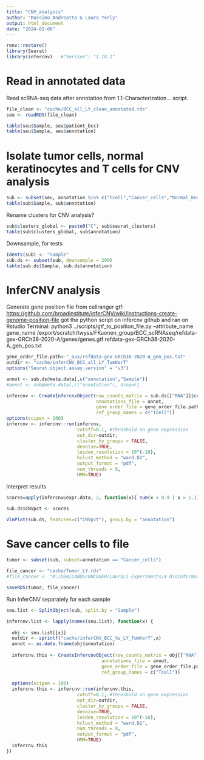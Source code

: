 ```yaml
---
title: "CNV_analysis"
author: "Massimo Andreatta & Laura Yerly"
output: html_document
date: "2024-02-06"
---
```


```r
renv::restore()
library(Seurat)
library(infercnv)   #"Version": "1.18.1"
```

# Read in annotated data

Read scRNA-seq data after annotation from 1.1-Characterization... script.
```r
file_clean <- "cache/BCC_all_LY_clean_annotated.rds"
seu <- readRDS(file_clean)
```

```r
table(seu$Sample, seu$patient_bcc)
table(seu$Sample, seu$annotation)
```
# Isolate tumor cells, normal keratinocytes and T cells for CNV analysis

```r
sub <- subset(seu, annotation %in% c("Tcell","Cancer_cells","Normal_Kerat"))
table(sub$Sample, sub$annotation)
```

Rename clusters for CNV analysis?
```r
sub$clusters_global <- paste0("C", sub$seurat_clusters)
table(sub$clusters_global, sub$annotation)
```

Downsample, for tests
```r
Idents(sub) <- "Sample"
sub.ds <- subset(sub, downsample = 200)
table(sub.ds$Sample, sub.ds$annotation)
```

# InferCNV analysis

Generate gene position file from cellranger gtf: <https://github.com/broadinstitute/inferCNV/wiki/instructions-create-genome-position-file> got the python script on infercnv github and ran on Rstudio Terminal: python3 ../scripts/gtf_to_position_file.py --attribute_name gene_name /export/scratch/twyss/FKuonen_group/BCC_scRNAseq/refdata-gex-GRCh38-2020-A/genes/genes.gtf refdata-gex-GRCh38-2020-A_gen_pos.txt

```r
gene_order_file.path<-"_aux/refdata-gex-GRCh38-2020-A_gen_pos.txt"
outdir <- "cache/inferCNV_BCC_all_LY_TumKerT"
options("Seurat.object.assay.version" = "v3")

annot <- sub.ds@meta.data[,c("annotation","Sample")]
#annot <- sub@meta.data[,c("annotation"), drop=F]

infercnv <- CreateInfercnvObject(raw_counts_matrix = sub.ds[["RNA"]]$counts,
                                 annotations_file = annot,
                                 gene_order_file = gene_order_file.path ,
                                 ref_group_names = c("Tcell"))
options(scipen = 100)
infercnv <- infercnv::run(infercnv,
                          cutoff=0.1, #threshold on gene expression
                          out_dir=outdir,
                          cluster_by_groups = FALSE,
                          denoise=TRUE,
                          leiden_resolution = 10^(-10),
                          hclust_method = "ward.D2",
                          output_format = "pdf",
                          num_threads = 8,
                          HMM=TRUE)
```


Interpret results
```r
scores=apply(infercnv@expr.data, 2, function(x){ sum(x < 0.9 | x > 1.1)/length(x) })

sub.ds$CNVpct <- scores

VlnPlot(sub.ds, features=c("CNVpct"), group.by = "annotation")
```

# Save cancer cells to file
```r
tumor <- subset(sub, subset=annotation == "Cancer_cells")

file_cancer <- "cache/Tumor_LY.rds"
#file_cancer <- "M:/DER/LABOS/ONCODER/Laura/1-Experiments/4-Bioinformatic/Code_reproducibility/Tumor_LY.rds"

saveRDS(tumor, file_cancer)
```


Run InferCNV separately for each sample
```r
seu.list <- SplitObject(sub, split.by = "Sample")

infercnv.list <- lapply(names(seu.list), function(x) {
  
  obj <- seu.list[[x]]
  outdir <- sprintf("cache/inferCNV_BCC_%s_LY_TumKerT",x)
  annot <- as.data.frame(obj$annotation)
  
  infercnv.this <- CreateInfercnvObject(raw_counts_matrix = obj[["RNA"]]$counts,
                                   annotations_file = annot,
                                   gene_order_file = gene_order_file.path ,
                                   ref_group_names = c("Tcell"))
  
  options(scipen = 100)
  infercnv.this <- infercnv::run(infercnv.this,
                          cutoff=0.1, #threshold on gene expression
                          out_dir=outdir,
                          cluster_by_groups = FALSE,
                          denoise=TRUE,
                          leiden_resolution = 10^(-10),
                          hclust_method = "ward.D2",
                          num_threads = 8,
                          output_format = "pdf",
                          HMM=TRUE)
  infercnv.this
})
```


